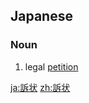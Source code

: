 ==Japanese==
{{ja-kanjitab|そ|じょう|yomi=o}}

===Noun===
{{ja-noun|そじょう}}

# legal [[petition]]

[[ja:訴状]]
[[zh:訴状]]